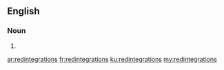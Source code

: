 ==English==

===Noun===
{{head|en|plural}}

# {{plural of|redintegration|lang=en|nocat=1}}

[[ar:redintegrations]]
[[fr:redintegrations]]
[[ku:redintegrations]]
[[my:redintegrations]]